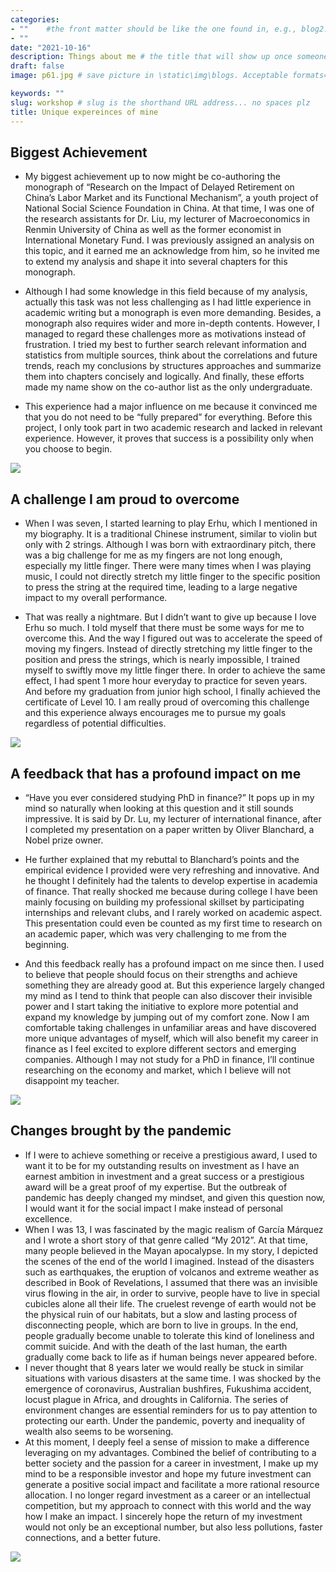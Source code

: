 ```yaml
---
categories:  
- ""    #the front matter should be like the one found in, e.g., blog2.md. It cannot be like the normal Rmd we used
- ""
date: "2021-10-16"
description: Things about me # the title that will show up once someone gets to this page
draft: false
image: p61.jpg # save picture in \static\img\blogs. Acceptable formats= jpg, jpeg, or png . Your iPhone pics wont work

keywords: ""
slug: workshop # slug is the shorthand URL address... no spaces plz
title: Unique expereinces of mine
---
```

## Biggest Achievement
- My biggest achievement up to now might be co-authoring the monograph of “Research on the Impact of Delayed Retirement on China's Labor Market and its Functional Mechanism”, a youth project of National Social Science Foundation in China. At that time, I was one of the research assistants for Dr. Liu, my lecturer of Macroeconomics in Renmin University of China as well as the former economist in International Monetary Fund. I was previously assigned an analysis on this topic, and it earned me an acknowledge from him, so he invited me to extend my analysis and shape it into several chapters for this monograph. 

- Although I had some knowledge in this field because of my analysis, actually this task was not less challenging as I had little experience in academic writing but a monograph is even more demanding. Besides, a monograph also requires wider and more in-depth contents. However, I managed to regard these challenges more as motivations instead of frustration. I tried my best to further search relevant information and statistics from multiple sources, think about the correlations and future trends, reach my conclusions by structures approaches and summarize them into chapters concisely and logically. And finally, these efforts made my name show on the co-author list as the only undergraduate.

- This experience had a major influence on me because it convinced me that you do not need to be "fully prepared" for everything. Before this project, I only took part in two academic research and lacked in relevant experience. However, it proves that success is a possibility only when you choose to begin.

![](https://th.bing.com/th/id/R.9448c5562fbf0841725a39064232a6ad?rik=wjA6JCLGk8GZ8Q&riu=http%3a%2f%2fwww.gina-perry.com%2fwp-content%2fuploads%2f2012%2f04%2fbooks2.jpg&ehk=yZrazyzjzyUR5ZD5eiiYpxEWzN0HNQt1MepL4LaGs1M%3d&risl=&pid=ImgRaw&r=0)

## A challenge I am proud to overcome

- When I was seven, I started learning to play Erhu, which I mentioned in my biography. It is a traditional Chinese instrument, similar to violin but only with 2 strings. Although I was born with extraordinary pitch, there was a big challenge for me as my fingers are not long enough, especially my little finger. There were many times when I was playing music, I could not directly stretch my little finger to the specific position to press the string at the required time, leading to a large negative impact to my overall performance.

- That was really a nightmare. But I didn’t want to give up because I love Erhu so much. I told myself that there must be some ways for me to overcome this. And the way I figured out was to accelerate the speed of moving my fingers. Instead of directly stretching my little finger to the position and press the strings, which is nearly impossible, I trained myself to swiftly move my little finger there. In order to achieve the same effect, I had spent 1 more hour everyday to practice for seven years. And before my graduation from junior high school, I finally achieved the certificate of Level 10. I am really proud of overcoming this challenge and this experience always encourages me to pursue my goals regardless of potential difficulties.

![](https://lessonsgowhere.com.sg/thumbnails/535x357/uploads/2018/07/14/%20copy_3.jpg)

## A feedback that has a profound impact on me

- “Have you ever considered studying PhD in finance?” It pops up in my mind so naturally when looking at this question and it still sounds impressive. It is said by Dr. Lu, my lecturer of international finance, after I completed my presentation on a paper written by Oliver Blanchard, a Nobel prize owner. 

- He further explained that my rebuttal to Blanchard’s points and the empirical evidence I provided were very refreshing and innovative. And he thought I definitely had the talents to develop expertise in academia of finance. That really shocked me because during college I have been mainly focusing on building my professional skillset by participating internships and relevant clubs, and I rarely worked on academic aspect. This presentation could even be counted as my first time to research on an academic paper, which was very challenging to me from the beginning.

- And this feedback really has a profound impact on me since then. I used to believe that people should focus on their strengths and achieve something they are already good at. But this experience largely changed my mind as I tend to think that people can also discover their invisible power and I start taking the initiative to explore more potential and expand my knowledge by jumping out of my comfort zone. Now I am comfortable taking challenges in unfamiliar areas and have discovered more unique advantages of myself, which will also benefit my career in finance as I feel excited to explore different sectors and emerging companies. Although I may not study for a PhD in finance, I’ll continue researching on the economy and market, which I believe will not disappoint my teacher.

![](https://th.bing.com/th/id/R.f4386e123e61ee96f4866e8768337540?rik=XItcJcgyfvmlTg&riu=http%3a%2f%2ftnccsdv100.pressbooks.com%2fwp-content%2fuploads%2fsites%2f59746%2f2017%2f04%2f13702112694_4d2257378c_b.jpg&ehk=%2fHXpCUg%2f6VxYaq4xfcjWAy1ieculBw2Ede26jMXxH%2bE%3d&risl=&pid=ImgRaw&r=0)

## Changes brought by the pandemic

- If I were to achieve something or receive a prestigious award, I used to want it to be for my outstanding results on investment as I have an earnest ambition in investment and a great success or a prestigious award will be a great proof of my expertise. But the outbreak of pandemic has deeply changed my mindset, and given this question now, I would want it for the social impact I make instead of personal excellence. 
- When I was 13, I was fascinated by the magic realism of García Márquez and I wrote a short story of that genre called “My 2012”. At that time, many people believed in the Mayan apocalypse. In my story, I depicted the scenes of the end of the world I imagined. Instead of the disasters such as earthquakes, the eruption of volcanos and extreme weather as described in Book of Revelations, I assumed that there was an invisible virus flowing in the air, in order to survive, people have to live in special cubicles alone all their life. The cruelest revenge of earth would not be the physical ruin of our habitats, but a slow and lasting process of disconnecting people, which are born to live in groups. In the end, people gradually become unable to tolerate this kind of loneliness and commit suicide. And with the death of the last human, the earth gradually come back to life as if human beings never appeared before. 
- I never thought that 8 years later we would really be stuck in similar situations with various disasters at the same time. I was shocked by the emergence of coronavirus, Australian bushfires, Fukushima accident, locust plague in Africa, and droughts in California. The series of environment changes are essential reminders for us to pay attention to protecting our earth. Under the pandemic, poverty and inequality of wealth also seems to be worsening. 
- At this moment, I deeply feel a sense of mission to make a difference leveraging on my advantages. Combined the belief of contributing to a better society and the passion for a career in investment, I make up my mind to be a responsible investor and hope my future investment can generate a positive social impact and facilitate a more rational resource allocation. I no longer regard investment as a career or an intellectual competition, but my approach to connect with this world and the way how I make an impact. I sincerely hope the return of my investment would not only be an exceptional number, but also less pollutions, faster connections, and a better future. 

![](https://th.bing.com/th/id/R.81766c27b3a0d8d76852dca8e821ddcf?rik=x%2fKTDstzxfYOcA&pid=ImgRaw&r=0)
